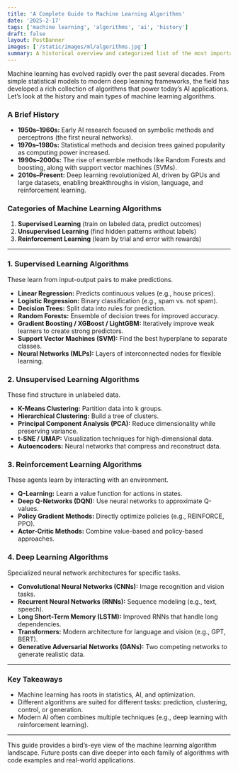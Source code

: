 ```yaml
---
title: 'A Complete Guide to Machine Learning Algorithms'
date: '2025-2-17'
tags: ['machine learning', 'algorithms', 'ai', 'history']
draft: false
layout: PostBanner
images: ['/static/images/ml/algorithms.jpg']
summary: A historical overview and categorized list of the most important machine learning algorithms, from the early days to modern deep learning.
---
```


Machine learning has evolved rapidly over the past several decades. From simple statistical models to modern deep learning frameworks, the field has developed a rich collection of algorithms that power today’s AI applications. Let’s look at the history and main types of machine learning algorithms.

### A Brief History

- **1950s–1960s:** Early AI research focused on symbolic methods and perceptrons (the first neural networks).
- **1970s–1980s:** Statistical methods and decision trees gained popularity as computing power increased.
- **1990s–2000s:** The rise of ensemble methods like Random Forests and boosting, along with support vector machines (SVMs).
- **2010s–Present:** Deep learning revolutionized AI, driven by GPUs and large datasets, enabling breakthroughs in vision, language, and reinforcement learning.

### Categories of Machine Learning Algorithms

1. **Supervised Learning** (train on labeled data, predict outcomes)
2. **Unsupervised Learning** (find hidden patterns without labels)
3. **Reinforcement Learning** (learn by trial and error with rewards)

---

### 1. Supervised Learning Algorithms

These learn from input-output pairs to make predictions.

- **Linear Regression:** Predicts continuous values (e.g., house prices).
- **Logistic Regression:** Binary classification (e.g., spam vs. not spam).
- **Decision Trees:** Split data into rules for prediction.
- **Random Forests:** Ensemble of decision trees for improved accuracy.
- **Gradient Boosting / XGBoost / LightGBM:** Iteratively improve weak learners to create strong predictors.
- **Support Vector Machines (SVM):** Find the best hyperplane to separate classes.
- **Neural Networks (MLPs):** Layers of interconnected nodes for flexible learning.

### 2. Unsupervised Learning Algorithms

These find structure in unlabeled data.

- **K-Means Clustering:** Partition data into k groups.
- **Hierarchical Clustering:** Build a tree of clusters.
- **Principal Component Analysis (PCA):** Reduce dimensionality while preserving variance.
- **t-SNE / UMAP:** Visualization techniques for high-dimensional data.
- **Autoencoders:** Neural networks that compress and reconstruct data.

### 3. Reinforcement Learning Algorithms

These agents learn by interacting with an environment.

- **Q-Learning:** Learn a value function for actions in states.
- **Deep Q-Networks (DQN):** Use neural networks to approximate Q-values.
- **Policy Gradient Methods:** Directly optimize policies (e.g., REINFORCE, PPO).
- **Actor-Critic Methods:** Combine value-based and policy-based approaches.

### 4. Deep Learning Algorithms

Specialized neural network architectures for specific tasks.

- **Convolutional Neural Networks (CNNs):** Image recognition and vision tasks.
- **Recurrent Neural Networks (RNNs):** Sequence modeling (e.g., text, speech).
- **Long Short-Term Memory (LSTM):** Improved RNNs that handle long dependencies.
- **Transformers:** Modern architecture for language and vision (e.g., GPT, BERT).
- **Generative Adversarial Networks (GANs):** Two competing networks to generate realistic data.

---

### Key Takeaways

- Machine learning has roots in statistics, AI, and optimization.
- Different algorithms are suited for different tasks: prediction, clustering, control, or generation.
- Modern AI often combines multiple techniques (e.g., deep learning with reinforcement learning).

---

This guide provides a bird’s-eye view of the machine learning algorithm landscape. Future posts can dive deeper into each family of algorithms with code examples and real-world applications.
